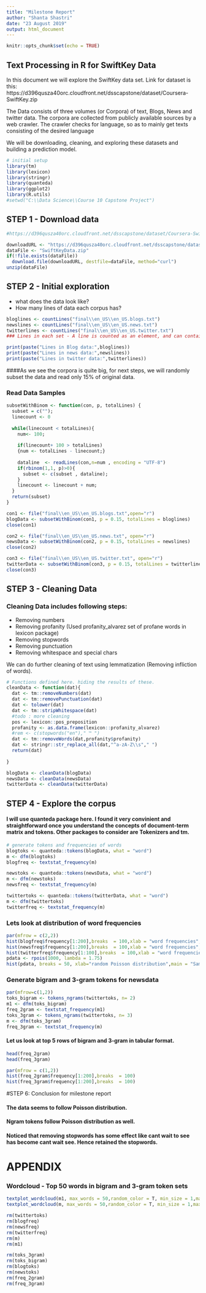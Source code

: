 ```yaml
---
title: "Milestone Report"
author: "Shanta Shastri"
date: "23 August 2019"
output: html_document
---
```


```r
knitr::opts_chunk$set(echo = TRUE)
```

## Text Processing in R for SwiftKey Data 

In this document we will explore the SwiftKey data set. Link for dataset is this: https://d396qusza40orc.cloudfront.net/dsscapstone/dataset/Coursera-SwiftKey.zip

The Data consists of three volumes (or Corpora) of text, Blogs, News and twitter data. The corpora are collected from publicly available sources by a web crawler. The crawler checks for language, so as to mainly get texts consisting of the desired language

We will be downloading, cleaning, and exploring these datasets and building a prediction model.

```r
# initial setup
library(tm)
library(lexicon)
library(stringr)
library(quanteda)
library(ggplot2)
library(R.utils)
#setwd("C:\\Data Science\\Course 10 Capstone Project")

```

## STEP 1 - Download data

```r
#https://d396qusza40orc.cloudfront.net/dsscapstone/dataset/Coursera-SwiftKey.zip

downloadURL <- "https://d396qusza40orc.cloudfront.net/dsscapstone/dataset/Coursera-SwiftKey.zip"
dataFile <- "SwiftKeyData.zip"
if(!file.exists(dataFile))
  download.file(downloadURL, destfile=dataFile, method="curl")
unzip(dataFile)

```
  
## STEP 2 - Initial exploration

* what does the data look like?
* How many lines of data each corpus has?

```r
bloglines <- countLines("final\\en_US\\en_US.blogs.txt")
newslines <- countLines("final\\en_US\\en_US.news.txt")
twitterlines <- countLines("final\\en_US\\en_US.twitter.txt")
### Lines in each set - A line is counted as an element, and can contain many sentences.

print(paste("Lines in Blog data:",bloglines))
print(paste("Lines in news data:",newslines))
print(paste("Lines in twitter data:",twitterlines))
```

####As we see the corpora is quite big, for next steps, we will randomly subset the data and read only 15% of original data.

### Read Data Samples  

```r

subsetWithBinom <- function(con, p, totalLines) {
  subset = c("");
  linecount <- 0
  
  while(linecount < totalLines){
    num<- 100;
    
    if(linecount+ 100 > totalLines)
    {num <- totalLines - linecount;}
    
    dataline  <- readLines(con,n=num , encoding = "UTF-8") 
    if(rbinom(1,1, p)>0){
      subset <- c(subset , dataline);
    }
    linecount <- linecount + num;
  }
  return(subset)
}

con1 <- file("final\\en_US\\en_US.blogs.txt",open="r")
blogData <- subsetWithBinom(con1, p = 0.15, totalLines = bloglines)
close(con1)

con2 <- file("final\\en_US\\en_US.news.txt", open="r")
newsData <- subsetWithBinom(con2, p = 0.15, totalLines = newslines)
close(con2)

con3 <- file("final\\en_US\\en_US.twitter.txt", open="r")
twitterData <- subsetWithBinom(con3, p = 0.15, totalLines = twitterlines)
close(con3)

```

## STEP 3 - Cleaning Data

### Cleaning Data includes following steps:
* Removing numbers
* Removing profanity (Used profanity_alvarez set of profane words in lexicon package)
* Removing stopwords
* Removing punctuation
* Removing whitespace and special chars

We can do further cleaning of text using lemmatization (Removing infliction of words). 

```r
# Functions defined here. hiding the results of these.
cleanData <- function(dat){
  dat <- tm::removeNumbers(dat)
  dat <- tm::removePunctuation(dat)
  dat <- tolower(dat)
  dat <- tm::stripWhitespace(dat)
  #todo : more cleaning
  pos <- lexicon::pos_preposition
  profanity <- as.data.frame(lexicon::profanity_alvarez)
  #rem <- c(stopwords("en")," ™ ")
  dat <- tm::removeWords(dat,profanity$profanity)
  dat <- stringr::str_replace_all(dat,"^a-zA-Z\\s"," ")
  return(dat)
  
}

blogData <- cleanData(blogData)
newsData <- cleanData(newsData)
twitterData <- cleanData(twitterData)
```

## STEP 4 - Explore the corpus

#### I will use quanteda package here. I found it very convinient and straightforward once you understand the concepts of document-term matrix and tokens. Other packages to consider are Tokenizers and tm.

```r
# generate tokens and frequencies of words
blogtoks <- quanteda::tokens(blogData, what = "word")
m <- dfm(blogtoks)
blogfreq <- textstat_frequency(m)

newstoks <- quanteda::tokens(newsData, what = "word")
m <- dfm(newstoks)
newsfreq <- textstat_frequency(m)

twittertoks <- quanteda::tokens(twitterData, what = "word")
m <- dfm(twittertoks)
twitterfreq <- textstat_frequency(m)
```
  
### Lets look at distribution of word frequencies

```r
par(mfrow = c(2,2))
hist(blogfreq$frequency[1:200],breaks  = 100,xlab = "word frequencies", ylab = "number of words") 
hist(newsfreq$frequency[1:200],breaks  = 100,xlab = "word frequencies", ylab = "number of words") 
hist(twitterfreq$frequency[1:100],breaks  = 100,xlab = "word frequencies", ylab = "number of words") 
pdata <- rpois(1000, lambda = 1.75)
hist(pdata, breaks = 50, xlab="random Poisson distribution",main = "Sample Poisson Distribution")
```
  
### Generate bigram and 3-gram tokens for newsdata
   
```r
par(mfrow=c(1,2))
toks_bigram <- tokens_ngrams(twittertoks, n= 2)
m1 <- dfm(toks_bigram)
freq_2gram <- textstat_frequency(m1)
toks_3gram <- tokens_ngrams(twittertoks, n= 3)
m <- dfm(toks_3gram)
freq_3gram <- textstat_frequency(m)

```
#### Let us look at top 5 rows of bigram and 3-gram in tabular format.

```r
head(freq_2gram)
head(freq_3gram)

par(mfrow = c(1,2))
hist(freq_2gram$frequency[1:200],breaks  = 100)
hist(freq_3gram$frequency[1:200],breaks  = 100)

```
  
#STEP 6: Conclusion for milestone report

#### The data seems to follow Poisson distribution.
#### Ngram tokens follow Poisson distribution as well. 
#### Noticed that removing stopwords has some effect like cant wait to see has become cant wait see. Hence retained the stopwords.
   
# APPENDIX

### Wordcloud - Top 50 words in bigram and 3-gram token sets

```r
textplot_wordcloud(m1, max_words = 50,random_color = T, min_size = 1,max_size = 8)
textplot_wordcloud(m, max_words = 50,random_color = T, min_size = 1,max_size = 8)
```

```r
rm(twittertoks)
rm(blogfreq)
rm(newsfreq)
rm(twitterfreq)
rm(m)
rm(m1)

rm(toks_3gram)
rm(toks_bigram)
rm(blogtoks)
rm(newstoks)
rm(freq_2gram)
rm(freq_3gram)

```




